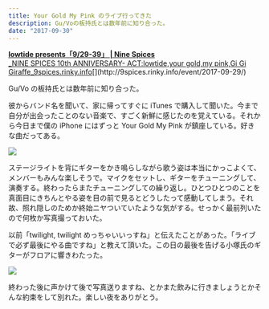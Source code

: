 ```yaml
---
title: Your Gold My Pink のライブ行ってきた
description: Gu/Voの板持氏とは数年前に知り合った。
date: "2017-09-30"
---
```


[**lowtide presents「9/29-39」 | Nine Spices**  
\_NINE SPICES 10th ANNIVERSARY- ACT:lowtide,your gold,my pink,Gi Gi Giraffe_9spices.rinky.info](http://9spices.rinky.info/event/2017-09-29/ "http://9spices.rinky.info/event/2017-09-29/")[](http://9spices.rinky.info/event/2017-09-29/)

Gu/Vo の板持氏とは数年前に知り合った。

彼からバンド名を聞いて、家に帰ってすぐに iTunes で購入して聞いた。今まで自分が出会ったことのない音楽で、すごく新鮮に感じたのを覚えている。それから今日まで僕の iPhone にはずっと Your Gold My Pink が鎮座している。好きな曲だってある。

![](1.jpg)

ステージライトを背にギターをかき鳴らしながら歌う姿は本当にかっこよくて、メンバーもみんな楽しそうで。マイクをセットし、ギターをチューニングして、演奏する。終わったらまたチューニングしての繰り返し。ひとつひとつのことを真面目にきちんとやる姿を目の前で見るとどうしたって感動してしまう。それ故、照れ隠しのためか終始ニヤついていたような気がする。せっかく最前列いたので何枚か写真撮っておいた。

以前「twilight, twilight めっちゃいいっすね」と伝えたことがあった。「ライブで必ず最後にやる曲ですね」と教えて頂いた。この日の最後を告げる小塚氏のギターがフロアに響きわたった。

![](2.jpg)

終わった後に声かけて後で写真送りますね、とかまた飲みに行きましょうとかそんな約束をして別れた。楽しい夜をありがとう。
